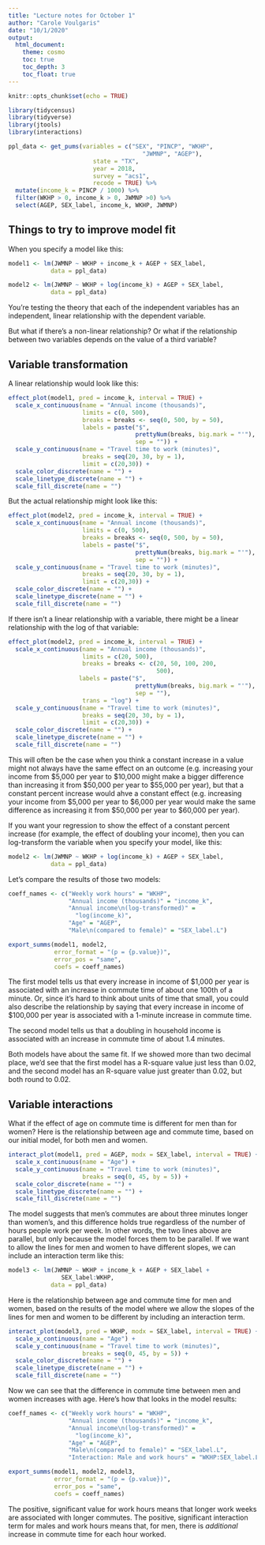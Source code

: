 ```yaml
---
title: "Lecture notes for October 1"
author: "Carole Voulgaris"
date: "10/1/2020"
output: 
  html_document:
    theme: cosmo
    toc: true
    toc_depth: 3
    toc_float: true
---
```

```r
knitr::opts_chunk$set(echo = TRUE)

library(tidycensus)
library(tidyverse)
library(jtools)
library(interactions)
```

```r
ppl_data <- get_pums(variables = c("SEX", "PINCP", "WKHP", 
                                      "JWMNP", "AGEP"),
                        state = "TX", 
                        year = 2018, 
                        survey = "acs1",
                        recode = TRUE) %>%
  mutate(income_k = PINCP / 1000) %>%
  filter(WKHP > 0, income_k > 0, JWMNP >0) %>%
  select(AGEP, SEX_label, income_k, WKHP, JWMNP)
```


## Things to try to improve model fit

When you specify a model like this:

```r
model1 <- lm(JWMNP ~ WKHP + income_k + AGEP + SEX_label, 
            data = ppl_data)
```

```r
model2 <- lm(JWMNP ~ WKHP + log(income_k) + AGEP + SEX_label, 
            data = ppl_data)
```

You're testing the theory that each of the independent variables has an independent, linear relationship with the dependent variable. 

But what if there's a non-linear relationship? Or what if the relationship between two variables depends on the value of a third variable?

## Variable transformation

A linear relationship would look like this:

```r
effect_plot(model1, pred = income_k, interval = TRUE) +
  scale_x_continuous(name = "Annual income (thousands)",
                     limits = c(0, 500),
                     breaks = breaks <- seq(0, 500, by = 50),
                     labels = paste("$", 
                                    prettyNum(breaks, big.mark = "'"),
                                    sep = "")) +
  scale_y_continuous(name = "Travel time to work (minutes)",
                     breaks = seq(20, 30, by = 1),
                     limit = c(20,30)) +
  scale_color_discrete(name = "") +
  scale_linetype_discrete(name = "") +
  scale_fill_discrete(name = "") 
```

But the actual relationship might look like this:

```r
effect_plot(model2, pred = income_k, interval = TRUE) +
  scale_x_continuous(name = "Annual income (thousands)",
                     limits = c(0, 500),
                     breaks = breaks <- seq(0, 500, by = 50),
                     labels = paste("$", 
                                    prettyNum(breaks, big.mark = "'"),
                                    sep = "")) +
  scale_y_continuous(name = "Travel time to work (minutes)",
                     breaks = seq(20, 30, by = 1),
                     limit = c(20,30)) +
  scale_color_discrete(name = "") +
  scale_linetype_discrete(name = "") +
  scale_fill_discrete(name = "") 
```

If there isn't a linear relationship with a variable, there might be a linear relationship with the log of that variable:

```r
effect_plot(model2, pred = income_k, interval = TRUE) +
  scale_x_continuous(name = "Annual income (thousands)",
                     limits = c(20, 500),
                     breaks = breaks <- c(20, 50, 100, 200,
                                          500),
                    labels = paste("$", 
                                    prettyNum(breaks, big.mark = "'"),
                                    sep = ""),
                     trans = "log") +
  scale_y_continuous(name = "Travel time to work (minutes)",
                     breaks = seq(20, 30, by = 1),
                     limit = c(20,30)) +
  scale_color_discrete(name = "") +
  scale_linetype_discrete(name = "") +
  scale_fill_discrete(name = "") 
```

This will often be the case when you think a constant increase in a value might not always have the same effect on an outcome (e.g. increasing your income from \$5,000 per year to \$10,000 might make a bigger difference than increasing it from \$50,000 per year to \$55,000 per year), but that a constant percent increase would ahve a constant effect (e.g. increasing your income from \$5,000 per year to \$6,000 per year would make the same difference as increasing it from \$50,000 per year to \$60,000 per year).

If you want your regression to show the effect of a constant percent increase (for example, the effect of doubling your income), then you can log-transform the variable when you specify your model, like this:

```r
model2 <- lm(JWMNP ~ WKHP + log(income_k) + AGEP + SEX_label, 
            data = ppl_data)
```

Let's compare the results of those two models:

```r
coeff_names <- c("Weekly work hours" = "WKHP",
                 "Annual income (thousands)" = "income_k",
                 "Annual income\n(log-transformed)" = 
                   "log(income_k)",
                 "Age" = "AGEP",
                 "Male\n(compared to female)" = "SEX_label.L")

export_summs(model1, model2, 
             error_format = "(p = {p.value})",
             error_pos = "same",
             coefs = coeff_names)
```     

The first model tells us that every increase in income of \$1,000 per year is associated with an increase in commute time of about one 100th of a minute. Or, since it's hard to think about units of time that small, you could also describe the relationship by saying that every increase in income of \$100,000 per year is associated with a 1-minute increase in commute time.

The second model tells us that a doubling in household income is associated with an increase in commute time of about 1.4 minutes.

Both models have about the same fit. If we showed more than two decimal place, we'd see that the first model has a R-square value just less than 0.02, and the second model has an R-square value just greater than 0.02, but both round to 0.02.

## Variable interactions

What if the effect of age on commute time is different for men than for women? Here is the relationship between age and commute time, based on our initial model, for both men and women.

```r
interact_plot(model1, pred = AGEP, modx = SEX_label, interval = TRUE) +
  scale_x_continuous(name = "Age") +
  scale_y_continuous(name = "Travel time to work (minutes)",
                     breaks = seq(0, 45, by = 5)) +
  scale_color_discrete(name = "") +
  scale_linetype_discrete(name = "") +
  scale_fill_discrete(name = "") 
```

The model suggests that men's commutes are about three minutes longer than women's, and this difference holds true regardless of the number of hours people work per week. In other words, the two lines above are parallel, but only because the model forces them to be parallel. If we want to allow the lines for men and women to have different slopes, we can include an interaction term like this:

```r
model3 <- lm(JWMNP ~ WKHP + income_k + AGEP + SEX_label +
               SEX_label:WKHP, 
            data = ppl_data)
```

Here is the relationship between age and commute time for men and women, based on the results of the model where we allow the slopes of the lines for men and women to be different by including an interaction term.

```r
interact_plot(model3, pred = WKHP, modx = SEX_label, interval = TRUE) +
  scale_x_continuous(name = "Age") +
  scale_y_continuous(name = "Travel time to work (minutes)",
                     breaks = seq(0, 45, by = 5)) +
  scale_color_discrete(name = "") +
  scale_linetype_discrete(name = "") +
  scale_fill_discrete(name = "") 
```

Now we can see that the difference in commute time between men and women increases with age. Here's how that looks in the model results:

```r
coeff_names <- c("Weekly work hours" = "WKHP",
                 "Annual income (thousands)" = "income_k",
                 "Annual income\n(log-transformed)" = 
                   "log(income_k)",
                 "Age" = "AGEP",
                 "Male\n(compared to female)" = "SEX_label.L",
                 "Interaction: Male and work hours" = "WKHP:SEX_label.L")

export_summs(model1, model2, model3, 
             error_format = "(p = {p.value})",
             error_pos = "same",
             coefs = coeff_names)
``` 

The positive, significant value for work hours means that longer work weeks are associated with longer commutes. The positive, significant interaction term for males and work hours means that, for men, there is *additional* increase in commute time for each hour worked.
